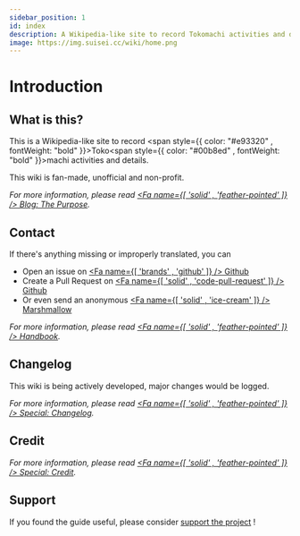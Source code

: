 ```yaml
---
sidebar_position: 1
id: index
description: A Wikipedia-like site to record Tokomachi activities and details. This site is fan-made, unofficial and non-profit.
image: https://img.suisei.cc/wiki/home.png
---
```



# Introduction

<TkmtIntro />

## What is this?

This is a Wikipedia-like site to record <span style={{ color: "#e93320" , fontWeight: "bold" }}>Toko</span><span style={{ color: "#00b8ed" , fontWeight: "bold" }}>machi</span> activities and details.

This wiki is fan-made, unofficial and non-profit.

_For more information, please read [<Fa name={[ 'solid' , 'feather-pointed' ]} /> Blog: The Purpose](/blog/purpose)._

## Contact

If there's anything missing or improperly translated, you can

- Open an issue on [<Fa name={[ 'brands' , 'github' ]} /> Github](https://github.com/aozaki-kuro/tokomachi-wiki-neo/issues/new)
- Create a Pull Request on [<Fa name={[ 'solid' , 'code-pull-request' ]} /> Github](https://github.com/aozaki-kuro/tokomachi-wiki-neo/pulls)
- Or even send an anonymous [<Fa name={[ 'solid' , 'ice-cream' ]} /> Marshmallow](https://marshmallow-qa.com/aozaki__)

_For more information, please read [<Fa name={[ 'solid' , 'feather-pointed' ]} /> Handbook](/blog/handbook)._

## Changelog

This wiki is being actively developed, major changes would be logged.

_For more information, please read [<Fa name={[ 'solid' , 'feather-pointed' ]} /> Special: Changelog](/special/changelog)._

## Credit

_For more information, please read [<Fa name={[ 'solid' , 'feather-pointed' ]} /> Special: Credit](/special/credit)._

## Support

If you found the guide useful, please consider [support the project](https://ko-fi.com/F1F46CGFC) !
